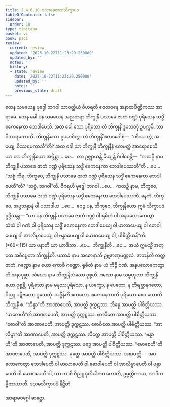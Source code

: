 ```yaml
---
title: 2.4.6.10 ပသာခေဇာတသိက္ခာပဒ
tableOfContents: false
sidebar:
  order: 10
type: tipitaka
basket: vi
book: paci
review:
  current: review
  updated: '2025-10-22T11:23:29.250000'
  updated_by: ''
  notes: ''
  history:
  - state: review
    date: '2025-10-22T11:23:29.250000'
    updated_by: ''
    notes: ''
    previous_state: draft
---
```



<ReviewStatus review={frontmatter.review} showDetails={true} />

<HypothesisAnnotation frontmatter={frontmatter} />

<DynamicBreadcrumb />

<Division number="1062" book="paci" e="ch" v="2" p="415">

<Paragraph number="3173" book="paci">
တေန သမယေန ဗုဒ္ဓေါ ဘဂဝါ သာဝတ္ထိယံ ဝိဟရတိ ဇေတဝနေ အနာထပိဏ္ဍိကဿ အာရာမေ. တေန ခေါ ပန သမယေန အညတရာ ဘိက္ခုနီ ပသာခေ ဇာတံ ဂဏ္ဍံ ပုရိသေန သဒ္ဓိံ ဧကေနေကာ ဘေဒါပေသိ. အထ ခေါ သော ပုရိသော တံ ဘိက္ခုနိံ ဒူသေတုံ ဥပက္ကမိ. သာ ဝိဿရမကာသိ. ဘိက္ခုနိယော ဥပဓာဝိတွာ တံ ဘိက္ခုနိံ ဧတဒဝေါစုံ—  “ကိဿ တွံ, အယျေ, ဝိဿရမကာသီ”တိ?
</Paragraph>

<Paragraph number="3174" book="paci">
အထ ခေါ သာ ဘိက္ခုနီ ဘိက္ခုနီနံ ဧတမတ္ထံ အာရောစေသိ. ယာ တာ ဘိက္ခုနိယော အပ္ပိစ္ဆာ …ပေ…  တာ ဥဇ္ဈာယန္တိ ခိယျန္တိ ဝိပါစေန္တိ—  “ကထဉှိ နာမ ဘိက္ခုနီ ပသာခေ ဇာတံ ဂဏ္ဍံ ပုရိသေန သဒ္ဓိံ ဧကေနေကာ ဘေဒါပေဿတီ”တိ …ပေ…  “သစ္စံ ကိရ, ဘိက္ခဝေ, ဘိက္ခုနီ ပသာခေ ဇာတံ ဂဏ္ဍံ ပုရိသေန သဒ္ဓိံ ဧကေနေကာ ဘေဒါပေတီ”တိ? “သစ္စံ, ဘဂဝါ”တိ. ဝိဂရဟိ ဗုဒ္ဓေါ ဘဂဝါ …ပေ…  ကထဉှိ နာမ, ဘိက္ခဝေ, ဘိက္ခုနီ ပသာခေ ဇာတံ ဂဏ္ဍံ ပုရိသေန သဒ္ဓိံ ဧကေနေကာ ဘေဒါပေဿတိ. နေတံ, ဘိက္ခဝေ, အပ္ပသန္နာနံ ဝါ ပသာဒါယ …ပေ…  ဧဝဉ္စ ပန, ဘိက္ခဝေ, ဘိက္ခုနိယော ဣမံ သိက္ခာပဒံ ဥဒ္ဒိသန္တု—
</Paragraph>

</Division>
<Division number="1063" book="paci" e="ch" v="2" p="415">

<Paragraph number="3175" book="paci">
<Emphasis>“ယာ ပန ဘိက္ခုနီ ပသာခေ ဇာတံ ဂဏ္ဍံ ဝါ ရုဓိတံ ဝါ အနပလောကေတွာ သံဃံ ဝါ ဂဏံ ဝါ ပုရိသေန သဒ္ဓိံ ဧကေနေကာ ဘေဒါပေယျ ဝါ ဖာလာပေယျ ဝါ ဓောဝါပေယျ ဝါ အာလိမ္ပာပေယျ ဝါ ဗန္ဓာပေယျ ဝါ မောစာပေယျ ဝါ, ပါစိတ္တိယန်”</Emphasis>တိ. (*60*:<Emphasis>115</Emphasis>)
</Paragraph>

</Division>
<Division number="1064" book="paci" e="ch" v="2" p="416">

<Paragraph number="3176" book="paci">
<Emphasis>ယာ ပနာ</Emphasis>တိ ယာ ယာဒိသာ …ပေ…  <Emphasis>ဘိက္ခုနီ</Emphasis>တိ …ပေ…  အယံ ဣမသ္မိံ အတ္ထေ အဓိပ္ပေတာ ဘိက္ခုနီတိ.
</Paragraph>

<Paragraph number="3177" book="paci">
<Emphasis>ပသာခံ</Emphasis> နာမ အဓောနာဘိ ဥဗ္ဘဇာဏုမဏ္ဍလံ. <Emphasis>ဇာတန်</Emphasis>တိ တတ္ထ ဇာတံ. <Emphasis>ဂဏ္ဍော</Emphasis> နာမ ယော ကောစိ ဂဏ္ဍော. <Emphasis>ရုဓိတံ</Emphasis> နာမ ယံ ကိဉ္စိ ဝဏံ. <Emphasis>အနပလောကေတွာ</Emphasis>တိ အနာပုစ္ဆာ. <Emphasis>သံဃော</Emphasis> နာမ ဘိက္ခုနိသံဃော ဝုစ္စတိ. <Emphasis>ဂဏော</Emphasis> နာမ သမ္ဗဟုလာ ဘိက္ခုနိယော ဝုစ္စန္တိ. <Emphasis>ပုရိသော</Emphasis> နာမ မနုဿပုရိသော, န ယက္ခော, န ပေတော, န တိရစ္ဆာနဂတော, ဝိညူ ပဋိဗလော ဒူသေတုံ. <Emphasis>သဒ္ဓိန်</Emphasis>တိ ဧကတော. <Emphasis>ဧကေနေကာ</Emphasis>တိ ပုရိသော စေဝ ဟောတိ ဘိက္ခုနီ စ.
</Paragraph>

</Division>
<Division number="1065" book="paci" e="ch" v="2" p="416">

<Paragraph number="3178" book="paci">
“ဘိန္ဒာ”တိ အာဏာပေတိ, အာပတ္တိ ဒုက္ကဋဿ. ဘိန္နေ အာပတ္တိ ပါစိတ္တိယဿ. “ဖာလေဟီ”တိ အာဏာပေတိ, အာပတ္တိ ဒုက္ကဋဿ. ဖာလိတေ အာပတ္တိ ပါစိတ္တိယဿ. “ဓောဝါ”တိ အာဏာပေတိ, အာပတ္တိ ဒုက္ကဋဿ. ဓောဝိတေ အာပတ္တိ ပါစိတ္တိယဿ. “အာလိမ္ပာ”တိ အာဏာပေတိ, အာပတ္တိ ဒုက္ကဋဿ. လိတ္တေ အာပတ္တိ ပါစိတ္တိယဿ. “ဗန္ဓာဟီ”တိ အာဏာပေတိ, အာပတ္တိ ဒုက္ကဋဿ. ဗဒ္ဓေ အာပတ္တိ ပါစိတ္တိယဿ. “မောစေဟီ”တိ အာဏာပေတိ, အာပတ္တိ ဒုက္ကဋဿ. မုတ္တေ အာပတ္တိ ပါစိတ္တိယဿ.
</Paragraph>

</Division>
<Division number="1066" book="paci" e="ch" v="2" p="416">

<Paragraph number="3179" book="paci">
အနာပတ္တိ—  အပလောကေတွာ ဘေဒါပေတိ ဝါ ဖာလာပေတိ ဝါ ဓောဝါပေတိ ဝါ အာလိမ္ပာပေတိ ဝါ ဗန္ဓာပေတိ ဝါ မောစာပေတိ ဝါ, ယာ ကာစိ ဝိညူ ဒုတိယိကာ ဟောတိ, ဥမ္မတ္တိကာယ, အာဒိကမ္မိကာယာတိ.

</Paragraph>
</Division>

<Paragraph number="3180" type="center" book="paci">
ဒသမသိက္ခာပဒံ နိဋ္ဌိတံ.

  
အာရာမဝဂ္ဂေါ ဆဋ္ဌော.
</Paragraph>